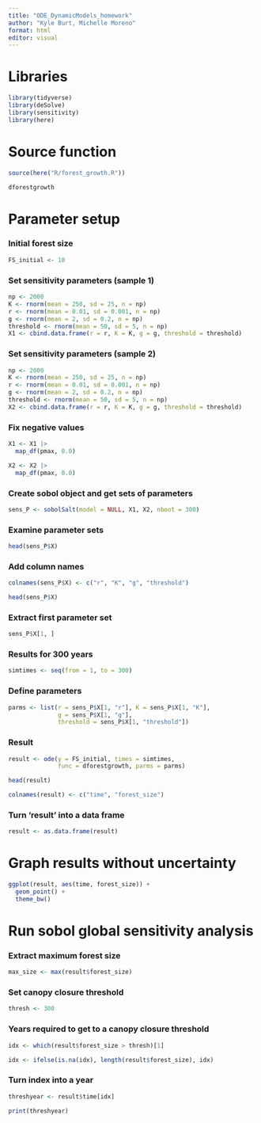 ```yaml
---
title: "ODE_DynamicModels_homework"
author: "Kyle Burt, Michelle Moreno"
format: html
editor: visual
---
```


# Libraries

```r
library(tidyverse)
library(deSolve)
library(sensitivity)
library(here)
```

# Source function

```r
source(here("R/forest_growth.R"))

dforestgrowth
```

# Parameter setup

### Initial forest size

```r
FS_initial <- 10
```

### Set sensitivity parameters (sample 1)

```r
np <- 2000
K <- rnorm(mean = 250, sd = 25, n = np)
r <- rnorm(mean = 0.01, sd = 0.001, n = np)
g <- rnorm(mean = 2, sd = 0.2, n = np)
threshold <- rnorm(mean = 50, sd = 5, n = np)
X1 <- cbind.data.frame(r = r, K = K, g = g, threshold = threshold)
```

### Set sensitivity parameters (sample 2)

```r
np <- 2000
K <- rnorm(mean = 250, sd = 25, n = np)
r <- rnorm(mean = 0.01, sd = 0.001, n = np)
g <- rnorm(mean = 2, sd = 0.2, n = np)
threshold <- rnorm(mean = 50, sd = 5, n = np)
X2 <- cbind.data.frame(r = r, K = K, g = g, threshold = threshold)
```

### Fix negative values

```r
X1 <- X1 |> 
  map_df(pmax, 0.0)

X2 <- X2 |> 
  map_df(pmax, 0.0)
```

### Create sobol object and get sets of parameters

```r
sens_P <- sobolSalt(model = NULL, X1, X2, nboot = 300)
```

### Examine parameter sets

```r
head(sens_P$X)
```

### Add column names

```r
colnames(sens_P$X) <- c("r", "K", "g", "threshold")

head(sens_P$X)
```

### Extract first parameter set

```r
sens_P$X[1, ]
```

### Results for 300 years

```r
simtimes <- seq(from = 1, to = 300)
```

### Define parameters

```r
parms <- list(r = sens_P$X[1, "r"], K = sens_P$X[1, "K"], 
              g = sens_P$X[1, "g"], 
              threshold = sens_P$X[1, "threshold"])
```

### Result

```r
result <- ode(y = FS_initial, times = simtimes, 
              func = dforestgrowth, parms = parms)

head(result)

colnames(result) <- c("time", "forest_size")
```

### Turn 'result' into a data frame

```r
result <- as.data.frame(result)
```

# Graph results without uncertainty

```r
ggplot(result, aes(time, forest_size)) +
  geom_point() + 
  theme_bw()
```

# Run sobol global sensitivity analysis

### Extract maximum forest size

```r
max_size <- max(result$forest_size)
```

### Set canopy closure threshold

```r
thresh <- 300
```

### Years required to get to a canopy closure threshold

```r
idx <- which(result$forest_size > thresh)[1]

idx <- ifelse(is.na(idx), length(result$forest_size), idx)
```

### Turn index into a year

```r
threshyear <- result$time[idx]

print(threshyear)
```


